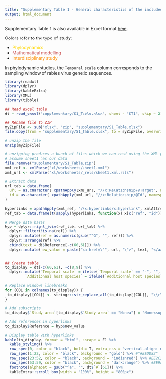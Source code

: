 ```yaml
---
title: "Supplementary Table 1 - General characteristics of the included studies"
output: html_document
---
```


Supplementary Table 1 is also available in Excel format [here]("https://github.com/mlayan/RabiesScopingReview/blob/gh-pages/supplementary/S1_Table.xlsx").

Colors refer to the type of study:

* <span style="color: gold;">Phylodynamics</span>
* <span style="color: indianred;">Mathematical modelling</span>
* <span style="color: darkorange;">Interdisciplinary study</span>

In phylodynamic studies, the `Temporal scale` column corresponds to the sampling window of rabies virus genetic sequences. 


```r
library(readxl)
library(dplyr)
library(kableExtra)
library(XML)
library(tibble)

## Read excel table
dt = read_excel("supplementary/S1_Table.xlsx", sheet = "ST1", skip = 2)

## Rename file to ZIP
myZipFile <- sub("xlsx", "zip", "supplementary/S1_Table.xlsx")
file.copy(from = "supplementary/S1_Table.xlsx", to = myZipFile, overwrite = T)

# unzip the file
unzip(myZipFile)

# unzipping produces a bunch of files which we can read using the XML package
# assume sheet1 has our data
file.remove("supplementary/S1_Table.zip")
xml_ref <- xmlParse("xl/worksheets/sheet1.xml")
xml_url <- xmlParse("xl/worksheets/_rels/sheet1.xml.rels")

# Extract data
url_tab = data.frame(
  url = as.character( xpathApply(xml_url, "//x:Relationship/@Target", namespaces = "x")),
  id = as.character( xpathApply(xml_url, "//x:Relationship/@Id", namespaces = "x"))
)

hyperlinks = xpathApply(xml_ref, "//x:hyperlinks/x:hyperlink", xmlAttrs, namespaces = "x")
ref_tab = data.frame(t(sapply(hyperlinks, function(x) x[c("ref", "id")])))

# Merge data bases
hyp = dplyr::right_join(ref_tab, url_tab) %>%
  dplyr::filter(!is.na(ref)) %>%
  dplyr::mutate(ref = as.numeric(gsub("^G", "", ref))) %>%
  dplyr::arrange(ref) %>%
  cbind(text = dt$Reference[-c(60,61)]) %>%
  dplyr::mutate(new_value = paste("<a href=\"", url, "\">", text, "</a>", sep = ""))


## Create table
to_display = dt[-c(60,61), -c(8,9)] %>%
  dplyr::mutate(`Temporal scale` = ifelse(`Temporal scale` == "-", "", `Temporal scale`),
         `Additionnal host species` = ifelse(`Additionnal host species` == "-", "", `Additionnal host species`))

# Replace windows linebreaks
for (COL in colnames(to_display)) {
 to_display[[COL]] <- stringr::str_replace_all(to_display[[COL]], "\\r\\n", "<br>") 
}

# Add subscripts
to_display$`Study area`[to_display$`Study area` == "Nonea"] = "None<sup>a</sup>"

# Add references in hyperlinks
to_display$Reference = hyp$new_value
```


```r
# Display table with hyperlinks
kable(to_display, format = "html", escape = F) %>%
  kable_styling() %>%
  row_spec(0, color = "black", bold = T, extra_css = 'vertical-align: middle !important;') %>%
  row_spec(1:22, color = "black", background = "gold") %>% #"#EEDD82"
  row_spec(23:52, color = "black", background = "indianred") %>% #EE2C2C"
  row_spec(53:59, color = "black", background = "darkorange") %>% #EE9A49"
  footnote(alphabet = gsub("^a", "", dt$`#`[61])) %>%
  kableExtra::scroll_box(width = "100%", height = "800px")
```



